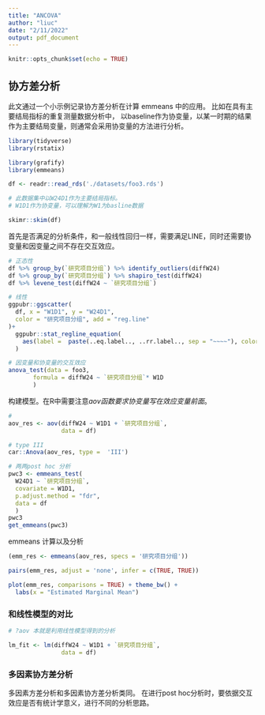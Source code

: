 ```yaml
---
title: "ANCOVA"
author: "liuc"
date: "2/11/2022"
output: pdf_document
---
```


```r
knitr::opts_chunk$set(echo = TRUE)
```

## 协方差分析

此文通过一个小示例记录协方差分析在计算 emmeans 中的应用。 比如在具有主要结局指标的重复测量数据分析中， 以baseline作为协变量，以某一时期的结果作为主要结局变量，则通常会采用协变量的方法进行分析。


```r
library(tidyverse)
library(rstatix)
```


```r
library(grafify)
library(emmeans)
```

```r
df <- readr::read_rds('./datasets/foo3.rds')

# 此数据集中以W24D1作为主要结局指标。
# W1D1作为协变量，可以理解为W1为basline数据

skimr::skim(df)
```

首先是否满足的分析条件，和一般线性回归一样，需要满足LINE，同时还需要协变量和因变量之间不存在交互效应。

```r
# 正态性
df %>% group_by(`研究项目分组`) %>% identify_outliers(diffW24)
df %>% group_by(`研究项目分组`) %>% shapiro_test(diffW24)
df %>% levene_test(diffW24 ~ `研究项目分组`)

# 线性
ggpubr::ggscatter(
  df, x = "W1D1", y = "W24D1",
  color = "研究项目分组", add = "reg.line"
)+
  ggpubr::stat_regline_equation(
    aes(label =  paste(..eq.label.., ..rr.label.., sep = "~~~~"), color = `研究项目分组`)
  )

# 因变量和协变量的交互效应
anova_test(data = foo3,
       formula = diffW24 ~ `研究项目分组`* W1D
       )

```

构建模型。在R中需要注意*aov函数要求协变量写在效应变量前面*。

```r
# 
aov_res <- aov(diffW24 ~ W1D1 + `研究项目分组`,
               data = df)

# type III
car::Anova(aov_res, type =  'III')

# 两两post hoc 分析
pwc3 <- emmeans_test(
  W24D1 ~ `研究项目分组`,
  covariate = W1D1,
  p.adjust.method = "fdr",
  data = df
  )
pwc3
get_emmeans(pwc3)
```

emmeans 计算以及分析

```r
(emm_res <- emmeans(aov_res, specs = '研究项目分组'))

pairs(emm_res, adjust = 'none', infer = c(TRUE, TRUE))

plot(emm_res, comparisons = TRUE) + theme_bw() +
  labs(x = "Estimated Marginal Mean")
```

### 和线性模型的对比

```r
# ?aov 本就是利用线性模型得到的分析

lm_fit <- lm(diffW24 ~ W1D1 + `研究项目分组`,
               data = df)
```

### 多因素协方差分析

多因素方差分析和多因素协方差分析类同。
在进行post hoc分析时，要依据交互效应是否有统计学意义，进行不同的分析思路。

```r

```

